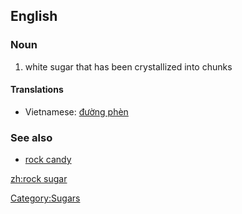 ==English==
===Noun===
{{en-noun|sg=[[rock]] [[sugar]]|-}}

#white sugar that has been crystallized into chunks

====Translations====
*Vietnamese: [[đường phèn]]

===See also===
*[[rock candy]]

[[Category:Sugars]]

[[zh:rock sugar]]